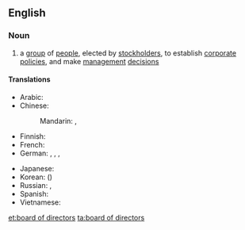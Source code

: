 ==English==
{{wikipedia}}

===Noun===
{{en-noun|sg=[[board]] of [[director]]s|boards of directors}}

# a [[group]] of [[people]], elected by [[stockholder]]s, to establish [[corporate]] [[policies]], and make [[management]] [[decision]]s

====Translations====
{{trans-top|group of people elected by stockholders}}
* Arabic: {{t|ar|مجلس إدارة|m|tr=májlis 'idaara|sc=Arab}}
* Chinese:
*: Mandarin: {{t|zh|董事會|sc=Hani}}, {{t|zh|董事会|tr=dǒngshìhuì|sc=Hani}}
* Finnish: {{t|fi|hallitus}}
* French: {{t|fr|conseil d'administration|m}}
* German: {{t|de|Vorstand|m}}, {{t|de|Direktorium|n}}, {{t|de|Verwaltungsrat|n}}, {{t|de|Board of Directors|n}}
{{trans-mid}}
* Japanese: {{t|ja|取締役会|tr=とりしまりやくかい, torishimariyaku-kai|sc=Jpan}}
* Korean: {{t|ko|이사회|tr=isahoe|sc=Kore}} ({{t|ko|理事會|sc=Kore}})
* Russian: {{t|ru|совет директоров|m|tr=sovét direktoróv|sc=Cyrl}}, {{t|ru|правление|n|tr=pravlénije|sc=Cyrl}}
* Spanish: {{t|es|consejo de administración|m}}
* Vietnamese: {{t|vi|hội đồng quản trị}}
{{trans-bottom}}

[[et:board of directors]]
[[ta:board of directors]]